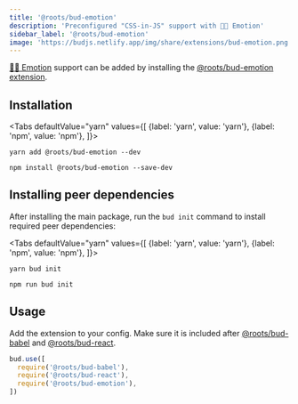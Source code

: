 ```yaml
---
title: '@roots/bud-emotion'
description: 'Preconfigured "CSS-in-JS" support with 👩‍🎤 Emotion'
sidebar_label: '@roots/bud-emotion'
image: 'https://budjs.netlify.app/img/share/extensions/bud-emotion.png'
---
```



[👩‍🎤 Emotion](https://emotion.sh) support can be added by installing the [@roots/bud-emotion extension](/extensions/bud-emotion).

## Installation

<Tabs
  defaultValue="yarn"
  values={[
    {label: 'yarn', value: 'yarn'},
    {label: 'npm', value: 'npm'},
  ]}>
  <TabItem value="yarn">

    yarn add @roots/bud-emotion --dev

  </TabItem>
  <TabItem value="npm">

    npm install @roots/bud-emotion --save-dev

  </TabItem>
</Tabs>

## Installing peer dependencies

After installing the main package, run the `bud init` command to install required peer dependencies:

<Tabs
  defaultValue="yarn"
  values={[
    {label: 'yarn', value: 'yarn'},
    {label: 'npm', value: 'npm'},
  ]}>
  <TabItem value="yarn">

    yarn bud init

  </TabItem>

  <TabItem value="npm">

    npm run bud init

  </TabItem>
</Tabs>

## Usage

Add the extension to your config. Make sure it is included after [@roots/bud-babel](/extensions/bud-babel) and [@roots/bud-react](/extensions/bud-react).

```js title='bud.config.js' {4}
bud.use([
  require('@roots/bud-babel'),
  require('@roots/bud-react'),
  require('@roots/bud-emotion'),
])
```
